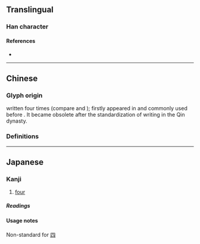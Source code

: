 {{also|四|肆}}
{{character info/new}}
<!-- may be replaced by zh-forms -->
==Translingual==

===Han character===
{{Han char|rn=7|rad=二|as=02|sn=4|four=10101|canj=MMMM|ids=⿱二二}}

====References====
* {{Han ref|kx=0087.010|dkj=00259|dj=0183.020|hdz=10010.020|uh=4E96|ud=20118}}

----

==Chinese==

===Glyph origin===
{{zh-l|*一}} written four times (compare {{zh-l|*二}} and {{zh-l|*三}}); firstly appeared in {{w|oracle bone script}} and commonly used before {{w|Qin Dynasty}}. It became obsolete after the standardization of writing in the Qin dynasty.

===Definitions===
{{zh-see|四|a}}

----

==Japanese==

===Kanji===
{{ja-kanji|grade=uc|rs=二02}}

# {{lb|ja|archaic|sort=し}} [[four]]

=====Readings=====
{{ja-readings
|goon=し
|kanon=し
|kun=よ-, よ-つ, よっ-つ, よん-
}}

====Usage notes====
Non-standard for [[四]]